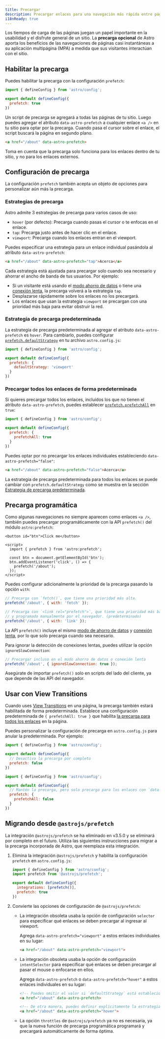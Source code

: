 ```yaml
---
title: Precargar
description: Precargar enlaces para una navegación más rápida entre páginas.
i18nReady: true
---
```


Los tiempos de carga de las páginas juegan un papel importante en la usabilidad y el disfrute general de un sitio. La **precarga opcional** de Astro aporta los beneficios de las navegaciones de páginas casi instantáneas a su aplicación multipágina (MPA) a medida que sus visitantes interactúan con el sitio.

## Habilitar la precarga

Puedes habilitar la precarga con la configuración `prefetch`:

```js title="astro.config.js" ins={4}
import { defineConfig } from 'astro/config';

export default defineConfig({
  prefetch: true
})
```

Un script de precarga se agregará a todas las páginas de tu sitio. Luego puedes agregar el atributo `data-astro-prefetch` a cualquier enlace `<a />` en tu sitio para optar por la precarga. Cuando pasa el cursor sobre el enlace, el script buscará la página en segundo plano.

```html
<a href="/about" data-astro-prefetch>
```

Toma en cuenta que la precarga solo funciona para los enlaces dentro de tu sitio, y no para los enlaces externos.

## Configuración de precarga

La configuración `prefetch` también acepta un objeto de opciones para personalizar aún más la precarga.

### Estrategias de precarga

Astro admite 3 estrategias de precarga para varios casos de uso:

- `hover` (por defecto): Precarga cuando pasas el cursor o te enfocas en el enlace.
- `tap`: Precarga justo antes de hacer clic en el enlace.
- `viewport`: Precarga cuando los enlaces entran en el viewport.

Puedes especificar una estrategia para un enlace individual pasándola al atributo `data-astro-prefetch`:

```html
<a href="/about" data-astro-prefetch="tap">Acerca</a>
```

Cada estrategia está ajustada para precargar solo cuando sea necesario y ahorrar el ancho de banda de tus usuarios. Por ejemplo:

- Si un visitante está usando el [modo ahorro de datos](https://developer.mozilla.org/en-US/docs/Web/API/NetworkInformation/saveData) o tiene una [conexión lenta](https://developer.mozilla.org/en-US/docs/Web/API/NetworkInformation/effectiveType), la precarga volverá a la estrategia `tap`.
- Desplazarse rápidamente sobre los enlaces no los precargará.
- Los enlaces que usan la estrategia `viewport` se precargan con una prioridad más baja para evitar obstruir la red.

### Estrategia de precarga predeterminada

La estrategia de precarga predeterminada al agregar el atributo `data-astro-prefetch` es `hover`. Para cambiarlo, puedes configurar [`prefetch.defaultStrategy`](/es/reference/configuration-reference/#prefetchdefaultstrategy) en tu archivo `astro.config.js`:

```js title="astro.config.js" ins={4-6}
import { defineConfig } from 'astro/config';

export default defineConfig({
  prefetch: {
    defaultStrategy: 'viewport'
  }
})
```

### Precargar todos los enlaces de forma predeterminada

Si quieres precargar todos los enlaces, incluidos los que no tienen el atributo `data-astro-prefetch`, puedes establecer [`prefetch.prefetchAll`](/es/reference/configuration-reference/#prefetchprefetchall) en `true`:

```js title="astro.config.js" ins={4-6}
import { defineConfig } from 'astro/config';

export default defineConfig({
  prefetch: {
    prefetchAll: true
  }
})
```

Puedes optar por no precargar los enlaces individuales estableciendo `data-astro-prefetch="false"`:

```html
<a href="/about" data-astro-prefetch="false">Acerca</a>
```

La estrategia de precarga predeterminada para todos los enlaces se puede cambiar con `prefetch.defaultStrategy` como se muestra en la sección [Estrategia de precarga predeterminada](#estrategia-de-precarga-predeterminada).

## Precarga programática

Como algunas navegaciones no siempre aparecen como enlaces `<a />`, también puedes precargar programáticamente con la API `prefetch()` del módulo `astro:prefetch`:

```astro
<button id="btn">Click me</button>

<script>
  import { prefetch } from 'astro:prefetch';

  const btn = document.getElementById('btn');
  btn.addEventListener('click', () => {
    prefetch('/about');
  });
</script>
```

Puedes configurar adicionalmente la prioridad de la precarga pasando la opción `with`:

```js
// Precarga con `fetch()`, que tiene una prioridad más alta.
prefetch('/about', { with: 'fetch' });

// Precarga con `<link rel="prefetch">`, que tiene una prioridad más baja
// y programado manualmente por el navegador. (predeterminado)
prefetch('/about', { with: 'link' });
```

La API `prefetch()` incluye el mismo [modo de ahorro de datos](https://developer.mozilla.org/en-US/docs/Web/API/NetworkInformation/saveData) y [conexión lenta](https://developer.mozilla.org/en-US/docs/Web/API/NetworkInformation/effectiveType), por lo que solo precarga cuando sea necesario.

Para ignorar la detección de conexiones lentas, puedes utilizar la opción `ignoreSlowConnection`:

```js
// Precargar incluso en el modo ahorro de datos o conexión lenta
prefetch('/about', { ignoreSlowConnection: true });
```

Asegúrate de importar `prefetch()` solo en scripts del lado del cliente, ya que depende de las API del navegador.

## Usar con View Transitions

Cuando uses [View Transitions](/es/guides/view-transitions/) en una página, la precarga también estará habilitada de forma predeterminada. Establece una configuración predeterminada de `{ prefetchAll: true }` que habilita [la precarga para todos los enlaces](#precargar-todos-los-enlaces-de-forma-predeterminada) en la página.

Puedes personalizar la configuración de precarga en `astro.config.js` para anular la predeterminada. Por ejemplo:
  
```js title="astro.config.js"
import { defineConfig } from 'astro/config';

export default defineConfig({
  // Desactiva la precarga por completo
  prefetch: false
})
```

```js title="astro.config.js"
import { defineConfig } from 'astro/config';

export default defineConfig({
  // Mantén la precarga, pero solo precarga para los enlaces con `data-astro-prefetch`
  prefetch: {
    prefetchAll: false
  }
})
```

## Migrando desde `@astrojs/prefetch`

La integración `@astrojs/prefetch` se ha eliminado en v3.5.0 y se eliminará por completo en el futuro. Utiliza las siguientes instrucciones para migrar a la precarga incorporada de Astro, que reemplaza esta integración.

1. Elimina la integración `@astrojs/prefetch` y habilita la configuración `prefetch` en `astro.config.js`:

    ```js title="astro.config.js" ins={6} del={2,5}
    import { defineConfig } from 'astro/config';
    import prefetch from '@astrojs/prefetch';

    export default defineConfig({
      integrations: [prefetch()],
      prefetch: true
    })
    ```

2. Convierte las opciones de configuración de `@astrojs/prefetch`:

    - La integración obsoleta usaba la opción de configuración `selector` para especificar qué enlaces se deben precargar al ingresar al viewport.
    
      Agrega `data-astro-prefetch="viewport"` a estos enlaces individuales en su lugar:

      ```html
      <a href="/about" data-astro-prefetch="viewport">
      ```

    - La integración obsoleta usaba la opción de configuración `intentSelector` para especificar qué enlaces se deben precargar al pasar el mouse o enfocarse en ellos.
    
      Agrega `data-astro-prefetch` o `data-astro-prefetch="hover"` a estos enlaces individuales en su lugar:

      ```html
      <!-- Puedes omitir el valor si `defaultStrategy` está establecido en `hover` (predeterminado) -->
      <a href="/about" data-astro-prefetch>

      <!-- De otra manera, puedes definir explícitamente la estrategia de precarga -->
      <a href="/about" data-astro-prefetch="hover">
      ```

    - La opción `throttles` de `@astrojs/prefetch` ya no es necesaria, ya que la nueva función de precarga programática programará y precargará automáticamente de forma óptima.
